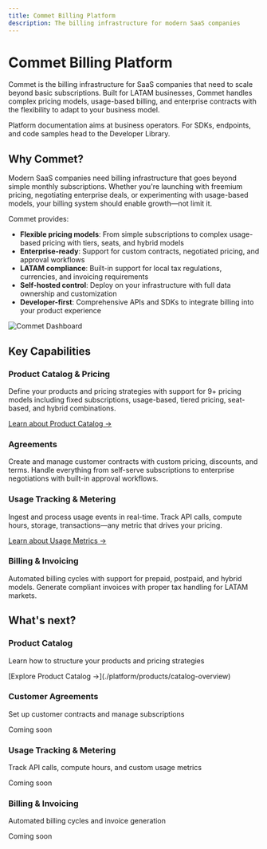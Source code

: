 ```yaml
---
title: Commet Billing Platform
description: The billing infrastructure for modern SaaS companies
---
```



# Commet Billing Platform

Commet is the billing infrastructure for SaaS companies that need to scale beyond basic subscriptions. Built for LATAM businesses, Commet handles complex pricing models, usage-based billing, and enterprise contracts with the flexibility to adapt to your business model.

<Callout type="info">
Platform documentation aims at business operators. For SDKs, endpoints, and code samples head to the Developer Library.
</Callout>

## Why Commet?

Modern SaaS companies need billing infrastructure that goes beyond simple monthly subscriptions. Whether you're launching with freemium pricing, negotiating enterprise deals, or experimenting with usage-based models, your billing system should enable growth—not limit it.

Commet provides:

- **Flexible pricing models**: From simple subscriptions to complex usage-based pricing with tiers, seats, and hybrid models
- **Enterprise-ready**: Support for custom contracts, negotiated pricing, and approval workflows
- **LATAM compliance**: Built-in support for local tax regulations, currencies, and invoicing requirements
- **Self-hosted control**: Deploy on your infrastructure with full data ownership and customization
- **Developer-first**: Comprehensive APIs and SDKs to integrate billing into your product experience


![Commet Dashboard](/images/platform/en/dashboard.png)


## Key Capabilities

### Product Catalog & Pricing
Define your products and pricing strategies with support for 9+ pricing models including fixed subscriptions, usage-based, tiered pricing, seat-based, and hybrid combinations.

[Learn about Product Catalog →](./platform/products/catalog-overview)

### Agreements
Create and manage customer contracts with custom pricing, discounts, and terms. Handle everything from self-serve subscriptions to enterprise negotiations with built-in approval workflows.


### Usage Tracking & Metering
Ingest and process usage events in real-time. Track API calls, compute hours, storage, transactions—any metric that drives your pricing.

[Learn about Usage Metrics →](./platform/products/usage-based-pricing)

### Billing & Invoicing
Automated billing cycles with support for prepaid, postpaid, and hybrid models. Generate compliant invoices with proper tax handling for LATAM markets.


## What's next?

<div className="grid grid-cols-1 md:grid-cols-2 gap-4">
  <div className="border rounded-lg p-4">
    <h3 className="font-semibold mt-0">Product Catalog</h3>
    <p className="text-sm text-muted-foreground">Learn how to structure your products and pricing strategies</p>
    <p className="text-sm">[Explore Product Catalog →](./platform/products/catalog-overview)</p>
  </div>

  <div className="border rounded-lg p-4 opacity-50 cursor-not-allowed">
    <h3 className="font-semibold mt-0">Customer Agreements</h3>
    <p className="text-sm text-muted-foreground">Set up customer contracts and manage subscriptions</p>
    <p className="text-sm text-muted-foreground">Coming soon</p>
  </div>

  <div className="border rounded-lg p-4 opacity-50 cursor-not-allowed">
    <h3 className="font-semibold mt-0">Usage Tracking & Metering</h3>
    <p className="text-sm text-muted-foreground">Track API calls, compute hours, and custom usage metrics</p>
    <p className="text-sm text-muted-foreground">Coming soon</p>
  </div>

  <div className="border rounded-lg p-4 opacity-50 cursor-not-allowed">
    <h3 className="font-semibold mt-0">Billing & Invoicing</h3>
    <p className="text-sm text-muted-foreground">Automated billing cycles and invoice generation</p>
    <p className="text-sm text-muted-foreground">Coming soon</p>
  </div>
</div>
